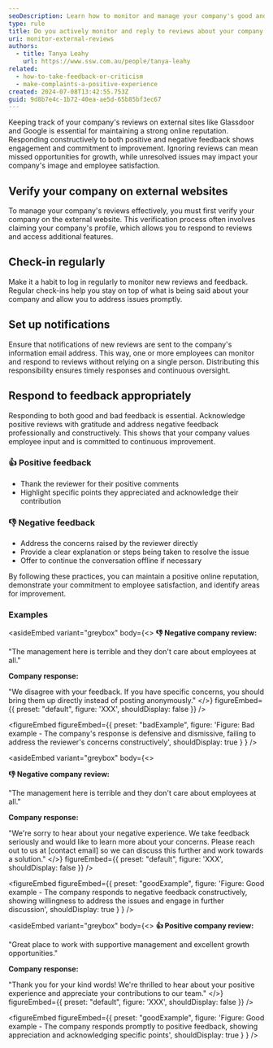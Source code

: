 ```yaml
---
seoDescription: Learn how to monitor and manage your company's good and bad reviews on external websites effectively.
type: rule
title: Do you actively monitor and reply to reviews about your company online?
uri: monitor-external-reviews
authors:
  - title: Tanya Leahy
    url: https://www.ssw.com.au/people/tanya-leahy
related:
  - how-to-take-feedback-or-criticism
  - make-complaints-a-positive-experience
created: 2024-07-08T13:42:55.753Z
guid: 9d8b7e4c-1b72-40ea-ae5d-65b85bf3ec67
---
```


Keeping track of your company's reviews on external sites like Glassdoor and Google is essential for maintaining a strong online reputation. Responding constructively to both positive and negative feedback shows engagement and commitment to improvement. Ignoring reviews can mean missed opportunities for growth, while unresolved issues may impact your company's image and employee satisfaction.
## Verify your company on external websites

To manage your company's reviews effectively, you must first verify your company on the external website. This verification process often involves claiming your company's profile, which allows you to respond to reviews and access additional features.

## Check-in regularly

Make it a habit to log in regularly to monitor new reviews and feedback. Regular check-ins help you stay on top of what is being said about your company and allow you to address issues promptly.

## Set up notifications

Ensure that notifications of new reviews are sent to the company's information email address. This way, one or more employees can monitor and respond to reviews without relying on a single person. Distributing this responsibility ensures timely responses and continuous oversight.

## Respond to feedback appropriately

Responding to both good and bad feedback is essential. Acknowledge positive reviews with gratitude and address negative feedback professionally and constructively. This shows that your company values employee input and is committed to continuous improvement.

### 👍 Positive feedback

* Thank the reviewer for their positive comments
* Highlight specific points they appreciated and acknowledge their contribution

### 👎 Negative feedback

* Address the concerns raised by the reviewer directly
* Provide a clear explanation or steps being taken to resolve the issue
* Offer to continue the conversation offline if necessary

By following these practices, you can maintain a positive online reputation, demonstrate your commitment to employee satisfaction, and identify areas for improvement.

### Examples

<asideEmbed
  variant="greybox"
  body={<>
    **👎 Negative company review:**

"The management here is terrible and they don't care about employees at all."

**Company response:**

"We disagree with your feedback. If you have specific concerns, you should bring them up directly instead of posting anonymously."
  </>}
  figureEmbed={{
    preset: "default",
    figure: 'XXX',
    shouldDisplay: false
  }}
/>

<figureEmbed figureEmbed={{
  preset: "badExample",
  figure: 'Figure: Bad example - The company\'s response is defensive and dismissive, failing to address the reviewer\'s concerns constructively',
  shouldDisplay: true
} } />


<asideEmbed
  variant="greybox"
  body={<>
    
**👎 Negative company review:**

"The management here is terrible and they don't care about employees at all."

**Company response:**

"We're sorry to hear about your negative experience. We take feedback seriously and would like to learn more about your concerns. Please reach out to us at [contact email] so we can discuss this further and work towards a solution."
  </>}
  figureEmbed={{
    preset: "default",
    figure: 'XXX',
    shouldDisplay: false
  }}
/>

<figureEmbed figureEmbed={{
  preset: "goodExample",
  figure: 'Figure: Good example - The company responds to negative feedback constructively, showing willingness to address the issues and engage in further discussion',
  shouldDisplay: true
} } />


<asideEmbed
  variant="greybox"
  body={<>
    **👍 Positive company review:**

"Great place to work with supportive management and excellent growth opportunities."

**Company response:**

"Thank you for your kind words! We're thrilled to hear about your positive experience and appreciate your contributions to our team."
  </>}
  figureEmbed={{
    preset: "default",
    figure: 'XXX',
    shouldDisplay: false
  }}
/>

<figureEmbed figureEmbed={{
  preset: "goodExample",
  figure: 'Figure: Good example - The company responds promptly to positive feedback, showing appreciation and acknowledging specific points',
  shouldDisplay: true
} } />
